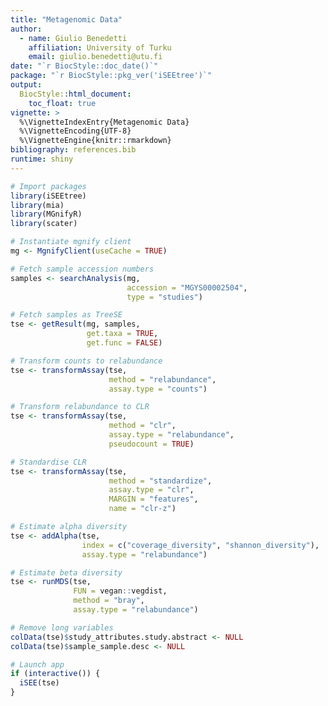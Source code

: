 ```yaml
---
title: "Metagenomic Data"
author:
  - name: Giulio Benedetti
    affiliation: University of Turku
    email: giulio.benedetti@utu.fi
date: "`r BiocStyle::doc_date()`"
package: "`r BiocStyle::pkg_ver('iSEEtree')`"
output: 
  BiocStyle::html_document:
    toc_float: true
vignette: >
  %\VignetteIndexEntry{Metagenomic Data}
  %\VignetteEncoding{UTF-8}  
  %\VignetteEngine{knitr::rmarkdown}
bibliography: references.bib
runtime: shiny
---
```


```r
# Import packages
library(iSEEtree)
library(mia)
library(MGnifyR)
library(scater)
```

```r
# Instantiate mgnify client
mg <- MgnifyClient(useCache = TRUE)
```

```r
# Fetch sample accession numbers
samples <- searchAnalysis(mg,
                          accession = "MGYS00002504",
                          type = "studies")
```


```r
# Fetch samples as TreeSE
tse <- getResult(mg, samples,
                 get.taxa = TRUE,
                 get.func = FALSE)
```

```r
# Transform counts to relabundance
tse <- transformAssay(tse,
                      method = "relabundance",
                      assay.type = "counts")

# Transform relabundance to CLR
tse <- transformAssay(tse,
                      method = "clr",
                      assay.type = "relabundance",
                      pseudocount = TRUE)

# Standardise CLR
tse <- transformAssay(tse,
                      method = "standardize",
                      assay.type = "clr",
                      MARGIN = "features",
                      name = "clr-z")
```

```r
# Estimate alpha diversity
tse <- addAlpha(tse,
                index = c("coverage_diversity", "shannon_diversity"),
                assay.type = "relabundance")

# Estimate beta diversity
tse <- runMDS(tse,
              FUN = vegan::vegdist,
              method = "bray",
              assay.type = "relabundance")
```

```r
# Remove long variables
colData(tse)$study_attributes.study.abstract <- NULL
colData(tse)$sample_sample.desc <- NULL
```

```r
# Launch app
if (interactive()) {
  iSEE(tse)
}
```


